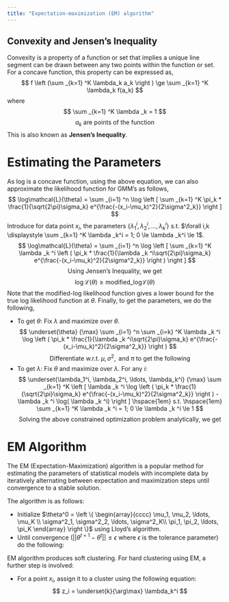 ```yaml
---
title: "Expectation-maximization (EM) algorithm"
---
```


## Convexity and Jensen's Inequality
Convexity is a property of a function or set that implies a unique line segment can be drawn between any two points within the function or set. For a concave function, this property can be expressed as,
$$
f \left (\sum _{k=1} ^K \lambda_k a_k \right ) \ge \sum _{k=1} ^K \lambda_k f(a_k)
$$
where
$$
\sum _{k=1} ^K \lambda _k = 1 
$$
$$
a_k \text{ are points of the function}
$$
This is also known as **Jensen's Inequality**.

# Estimating the Parameters
As log is a concave function, using the above equation, we can also approximate the likelihood function for GMM's as follows,
$$
\log\mathcal{L}(\theta) = \sum _{i=1} ^n \log \left [ \sum _{k=1} ^K \pi_k * \frac{1}{\sqrt{2\pi}\sigma_k} e^{\frac{-(x_i-\mu_k)^2}{2\sigma^2_k}} \right ]
$$
Introduce for data point $x_i$, the parameters $\{\lambda_1^i, \lambda_2^i, \ldots, \lambda_k^i\}$ s.t. $\forall i,k \displaystyle \sum _{k=1} ^K \lambda _k^i = 1; 0 \le \lambda _k^i \le 1$.
$$
\log\mathcal{L}(\theta) = \sum _{i=1} ^n \log \left [ \sum _{k=1} ^K \lambda _k ^i \left ( \pi_k * \frac{1}{\lambda _k ^i\sqrt{2\pi}\sigma_k} e^{\frac{-(x_i-\mu_k)^2}{2\sigma^2_k}} \right ) \right ]
$$
$$ \text{Using Jensen's Inequality, we get} $$
$$
\log\mathcal{L}(\theta) \ge \text{modified\_log}\mathcal{L}(\theta)
$$
\begin{align}
\therefore \text{modified\_log}\mathcal{L}(\theta) 
&= \sum _{i=1} ^n \sum _{i=k} ^K \lambda _k ^i \log \left ( \pi_k * \frac{1}{\lambda _k ^i\sqrt{2\pi}\sigma_k} e^{\frac{-(x_i-\mu_k)^2}{2\sigma^2_k}} \right )
\end{align} 
Note that the modified-log likelihood function gives a lower bound for the true log likelihood function at $\theta$.
Finally, to get the parameters, we do the following,

* To get $\theta$: Fix $\lambda$ and maximize over $\theta$.
$$
\underset{\theta} {\max} \sum _{i=1} ^n \sum _{i=k} ^K \lambda _k ^i \log \left ( \pi_k * \frac{1}{\lambda _k ^i\sqrt{2\pi}\sigma_k} e^{\frac{-(x_i-\mu_k)^2}{2\sigma^2_k}} \right )
$$
$$
\text{Differentiate w.r.t. }\mu,\sigma^2,\text{ and }\pi \text{ to get the following}
$$
\begin{align*}
\hat{\mu_k^{\scriptsize{MML}}} &= \frac{\displaystyle\sum _{i=1} ^n \lambda_k^i x_i}{\displaystyle\sum _{i=1} ^n \lambda_k^i} \\
\hat{\sigma_k^{2^{\scriptsize{MML}}}} &= \frac{\displaystyle\sum _{i=1} ^n \lambda_k^i (x_i-\hat{\mu_k^{\scriptsize{MML}}})^2}{\displaystyle\sum _{i=1} ^n \lambda_k^i} \\
\hat{\pi_k^{\scriptsize{MML}}} &= \frac{\displaystyle\sum _{i=1} ^n \lambda_k^i}{n} \\
\end{align*}
* To get $\lambda$: Fix $\theta$ and maximize over $\lambda$. For any $i$:
$$
\underset{\lambda_1^i, \lambda_2^i, \ldots, \lambda_k^i} {\max} 
\sum _{k=1} ^K \left [ \lambda _k ^i \log \left ( \pi_k * \frac{1}{\sqrt{2\pi}\sigma_k} e^{\frac{-(x_i-\mu_k)^2}{2\sigma^2_k}} \right ) -  \lambda _k ^i \log( \lambda _k ^i) \right ] \hspace{1em} s.t. \hspace{1em} \sum _{k=1} ^K \lambda _k ^i = 1;  0 \le \lambda _k ^i \le 1
$$
$$
\text{Solving the above constrained optimization problem analytically, we get}
$$
\begin{align*}
\hat{\lambda_k^{i^{\scriptsize{MML}}}}
&= \frac{\left ( \frac{1}{\sqrt{2\pi}\sigma_k} e^{\frac{-(x_i-\mu_k)^2}{2\sigma^2_k}} \right ) * \pi_k}{ \displaystyle \sum _{k=1} ^K \left ( \frac{1}{\sqrt{2\pi}\sigma_k} e^{\frac{-(x_i-\mu_k)^2}{2\sigma^2_k}} * \pi_k \right )} \\
\text{i.e. }\hat{\lambda_k^{i^{\scriptsize{MML}}}}
&= \frac{f(x_i|z_i=k)*P(z_i=k)}{P(x_i)} \\
\hat{\lambda_k^{i^{\scriptsize{MML}}}}
&= \frac{f(x_i|z_i=k)*P(z_i=k)}{\displaystyle \sum _{k=1} ^K f(x_i|z_i=k)*P(z_i=k)} \\
\end{align*}

# EM Algorithm
The EM (Expectation-Maximization) algorithm is a popular method for estimating the parameters of statistical models with incomplete data by iteratively alternating between expectation and maximization steps until convergence to a stable solution.

The algorithm is as follows:

* Initialize $\theta^0 =
\left \{ \begin{array}{cccc}
\mu_1, \mu_2, \ldots, \mu_K \\
\sigma^2_1, \sigma^2_2, \ldots, \sigma^2_K\\
\pi_1, \pi_2, \ldots, \pi_K
\end{array} \right \}$ using Lloyd's algorithm.
* Until convergence ($||\theta^{t+1}-\theta^{t} || \le \epsilon$ where $\epsilon$ is the tolerance parameter) do the following:
\begin{align*}
\lambda^{t+1} &= \underset{\lambda}{\arg \max} \text{ modified\_log}(\theta^t, \textcolor{red}{\lambda}) &\rightarrow \text{ Expectation Step}\\
\theta^{t+1} &= \underset{\theta}{\arg \max} \text{ modified\_log}(\textcolor{red}{\theta}, \lambda^{t+1}) &\rightarrow \text{ Maximization Step}\\
\end{align*}

EM algorithm produces soft clustering. For hard clustering using EM, a further step is involved:

* For a point $x_i$, assign it to a cluster using the following equation:
$$
z_i = \underset{k}{\arg\max} \lambda_k^i
$$
